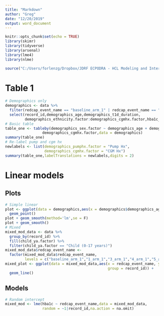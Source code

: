```yaml
---
title: "Markdown"
author: "Greg"
date: "12/20/2019"
output: word_document
---
```


```r
knitr::opts_chunk$set(echo = TRUE)
library(skimr)
library(tidyverse)
library(arsenal)
library(lme4)
library(nlme)
```

```r
source("C:/Users/forlenzg/Dropbox/JDRF ECPODRA - HCL Modeling and Interventions/Study Analysis Fall 2019 (Pyle and Vigers)/AdvancedClosedLoopCl_R_2019-12-12_1535.r")
```

# Table 1

```r
# Demographics only
demographics <- data %>%
  filter(redcap_event_name == "baseline_arm_1" | redcap_event_name == "baseline_arm_2") %>%
  select(record_id,demographics_age,demographics_t1d_duration,
         demographics_ethnicity.factor:demographics_cgmhx.factor,hba1c_baseline)
# Basic table
table_one <- tableby(demographics_sex.factor ~ demographics_age + demographics_pumphx.factor + 
                 demographics_cgmhx.factor,data = demographics)
summary(table_one)
# Re-label pump and cgm hx
newlabels <- list(demographics_pumphx.factor = "Pump Hx",
                  demographics_cgmhx.factor = "CGM Hx")
summary(table_one,labelTranslations = newlabels,digits = 2)
```

# Linear models

## Plots

```r
# Simple linear
plot <- ggplot(data = demographics,aes(x = demographics$demographics_age,y = demographics$hba1c_baseline)) +
  geom_point()
plot + geom_smooth(method='lm',se = F)
plot + geom_smooth()
# Mixed
mixed_mod_data <- data %>%
  group_by(record_id) %>%
  fill(child_ya.factor) %>%
  filter(child_ya.factor == "Child (0-17 years)")
mixed_mod_data$redcap_event_name <- 
  factor(mixed_mod_data$redcap_event_name,
         levels = c("baseline_arm_1","1_arm_1","3_arm_1","4_arm_1","5_arm_1"))
mixed_plot <- ggplot(data = mixed_mod_data,aes(x = redcap_event_name, y = hba1c, 
                                               group = record_id)) + 
  geom_line()
```

## Models

```r
# Random intercept
mixed_mod <- lme(hba1c ~ redcap_event_name,data = mixed_mod_data,
                 random = ~1|record_id,na.action = na.omit)
```